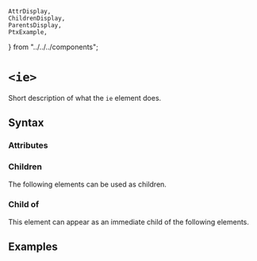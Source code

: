     AttrDisplay,
    ChildrenDisplay,
    ParentsDisplay,
    PtxExample,
} from "../../../components";

# `<ie>`

Short description of what the `ie` element does.

## Syntax

### Attributes

<AttrDisplay name="ie" />

### Children

The following elements can be used as children.

<ChildrenDisplay name="ie" />

### Child of

This element can appear as an immediate child of the following elements.

<ParentsDisplay name="ie" />

## Examples

    